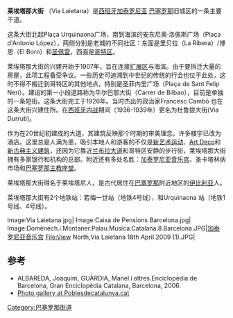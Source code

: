 {{Geobox|城市街道
| name =莱埃塔那大街
| category =巴塞罗那街道
| image =Via Laietana, 18th April 2009.JPG|250px 
| flag =Flag of Barcelona.svg|75px 
| symbol =Escut de Barcelona.svg|75px 
<!-- *** Country *** -->
| country =[[西班牙|西班牙]] 
| state = [[加泰罗尼亚|加泰罗尼亚]] 
| city =[[巴塞罗那|巴塞罗那]] 
| district =老城
| date =1907年
<!-- *** Geography *** -->
| length= 1.1054
<!-- *** Maps *** -->
| map =Districte de Ciutat Vella.svg
| map_caption =位置 
}}
'''莱埃塔那大街''' （Via Laietana）是[[西班牙|西班牙]][[加泰罗尼亚|加泰罗尼亚]] [[巴塞罗那|巴塞罗那]]旧城区的一条主要干道。

这条大街北起Plaça Urquinaona广场，南到海滨的安东尼奥·洛佩斯广场（Plaça d'Antonio López），两侧分别是老城的不同社区：东面是里贝拉（La Ribera）/博恩（El Born）和[[圣佩雷|圣佩雷]]，西面是[[哥特区|哥特区]]。

莱埃塔那大街的兴建开始于1907年，旨在连接[[扩展区|扩展区]]与海滨。由于要拆迁大量的房屋，此项工程备受争议。一些历史可追溯到中世纪的传统的行会也位于此处，这时不得不搬迁到哥特区的其他地点，特别是圣菲内里广场（Plaça de Sant Felip Neri）。建设的第一小段道路称为毕尔巴鄂大街（Carrer de Bilbao），目前是单独的一条短街。这条大街完工于1926年。当时杰出的政治家Francesc Cambó 也在这条大街兴建住所。在[[西班牙内战|西班牙内战]]期间（1936-1939年）更名为杜鲁提大街(Via Durruti)。

作为在20世纪初建成的大道，其建筑反映那个时期的审美理念。许多楼宇已改为酒店。这里总是人满为患，吸引本地人和游客的不仅是[[新艺术运动|新艺术运动]]、[[Art_Deco|Art Deco]]和[[新古典主义建筑|新古典主义建筑]]，还因为它靠近[[兰布拉大道|兰布拉大道]]和哥特区安静的步行街，莱埃塔那大街拥有多家银行和机构的总部。附近还有多处名胜：[[加泰罗尼亚音乐宫|加泰罗尼亚音乐宫]]、圣卡塔林纳市场和[[巴塞罗那主教座堂|巴塞罗那主教座堂]]。

莱埃塔那大街得名于莱埃塔尼人，是古代居住在[[巴塞罗那|巴塞罗那]]附近地区的[[伊比利亚|伊比利亚]]人。 

莱埃塔那大街有2个地铁站：若梅一世站（地铁4号线），和Urquinaona 站（地铁1号线、4号线）。
<gallery>
Image:Via Laietana.jpg|
Image:Caixa de Pensions Barcelona.jpg|
Image:Domènech.i.Montaner.Palau.Musica.Catalana.8.Barcelona.JPG|[[加泰罗尼亚音乐宫|加泰罗尼亚音乐宫]]
File:View North,Via Laietana 18th April 2009 (1).JPG|
</gallery>

==参考==
*ALBAREDA, Joaquim, GUÀRDIA, Manel i altres.Enciclopèdia de Barcelona, Gran Enciclopèdia Catalana, Barcelona, 2006.
*[http://www.poblesdecatalunya.cat/municipi.php?m=080193C07 Photo gallery at Poblesdecatalunya.cat] {{Wayback|url=http://www.poblesdecatalunya.cat/municipi.php?m=080193C07 |date=20200923071636 }}

{{coord|41|23|07|N|2|10|37|E|region:ES-B_type:landmark_source:kolossus-eswiki|display=title}}

[[Category:巴塞罗那街道|Category:巴塞罗那街道]]